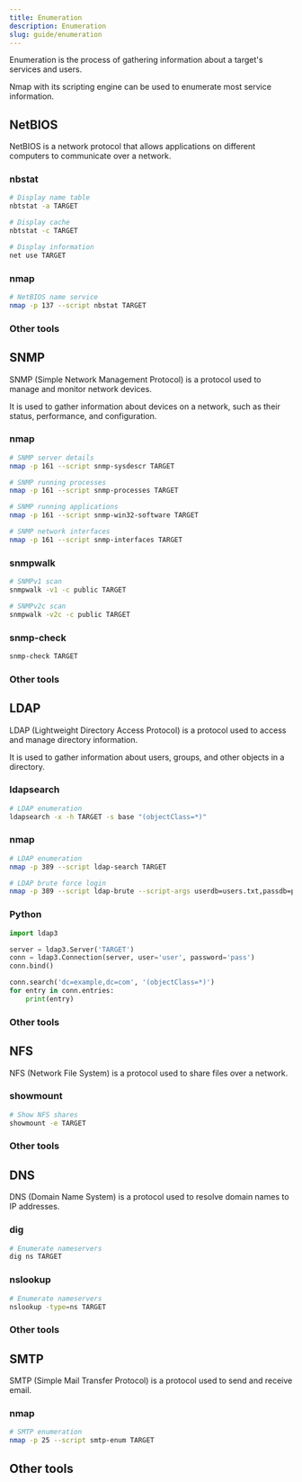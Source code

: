 ```yaml
---
title: Enumeration
description: Enumeration
slug: guide/enumeration
---
```



Enumeration is the process of gathering information about a target's services and users.

<Aside type="tip">
  Nmap with its scripting engine can be used to enumerate most service
  information.
</Aside>

## NetBIOS

NetBIOS is a network protocol that allows applications on different computers to communicate over a network.

### nbstat

```bash
# Display name table
nbtstat -a TARGET

# Display cache
nbtstat -c TARGET

# Display information
net use TARGET
```

### nmap

```bash
# NetBIOS name service
nmap -p 137 --script nbstat TARGET
```

### Other tools

<LinkCard
  title="nbtenum"
  description="NetBIOS enumeration tool"
  href="https://nbtenum.sourceforge.net/"
  target="_blank"
/>

## SNMP

SNMP (Simple Network Management Protocol) is a protocol used to manage and monitor network devices.

It is used to gather information about devices on a network, such as their status, performance, and configuration.

### nmap

```bash
# SNMP server details
nmap -p 161 --script snmp-sysdescr TARGET

# SNMP running processes
nmap -p 161 --script snmp-processes TARGET

# SNMP running applications
nmap -p 161 --script snmp-win32-software TARGET

# SNMP network interfaces
nmap -p 161 --script snmp-interfaces TARGET
```

### snmpwalk

```bash
# SNMPv1 scan
snmpwalk -v1 -c public TARGET

# SNMPv2c scan
snmpwalk -v2c -c public TARGET
```

### snmp-check

```bash
snmp-check TARGET
```

### Other tools

<LinkCard
  title="SoftPerfect Network Scanner"
  description="SNMP, HTTP, and SSH enumeration tool"
  href="https://www.softperfect.com/products/networkscanner/"
  target="_blank"
/>

## LDAP

LDAP (Lightweight Directory Access Protocol) is a protocol used to access and manage directory information.

It is used to gather information about users, groups, and other objects in a directory.

### ldapsearch

```bash
# LDAP enumeration
ldapsearch -x -h TARGET -s base "(objectClass=*)"
```

### nmap

```bash
# LDAP enumeration
nmap -p 389 --script ldap-search TARGET

# LDAP brute force login
nmap -p 389 --script ldap-brute --script-args userdb=users.txt,passdb=pass.txt TARGET
```

### Python

```py
import ldap3

server = ldap3.Server('TARGET')
conn = ldap3.Connection(server, user='user', password='pass')
conn.bind()

conn.search('dc=example,dc=com', '(objectClass=*)')
for entry in conn.entries:
    print(entry)
```

### Other tools

<LinkCard
  title="Active Directory Explorer"
  description="Active Directory enumeration tool from Sysinternals"
  href="https://learn.microsoft.com/en-us/sysinternals/downloads/adexplorer"
  target="_blank"
/>

## NFS

NFS (Network File System) is a protocol used to share files over a network.

### showmount

```bash
# Show NFS shares
showmount -e TARGET
```

### Other tools

<LinkCard
  title="SuperEnum"
  description="Enumeration tool for NFS and SMB"
  href="https://github.com/p4pentest/SuperEnum"
  target="_blank"
/>

<LinkCard
  title="RPCScan"
  description="RPC enumeration tool"
  href="https://github.com/hegusung/RPCScan"
  target="_blank"
/>

## DNS

DNS (Domain Name System) is a protocol used to resolve domain names to IP addresses.

### dig

```bash
# Enumerate nameservers
dig ns TARGET
```

### nslookup

```bash
# Enumerate nameservers
nslookup -type=ns TARGET
```

### Other tools

<LinkCard
  title="dnsrecon"
  description="DNS enumeration tool"
  href="https://github.com/darkoperator/dnsrecon"
  target="_blank"
/>

## SMTP

SMTP (Simple Mail Transfer Protocol) is a protocol used to send and receive email.

### nmap

```bash
# SMTP enumeration
nmap -p 25 --script smtp-enum TARGET
```

## Other tools

<LinkCard
  title="Global Network Inventory"
  description="Network inventory and monitoring tool"
  href="https://magnetosoft.com/product-global-network-inventory/"
  target="_blank"
/>

<LinkCard
  title="Advanced IP Scanner"
  description="A free network scanner for Windows"
  href="https://www.advanced-ip-scanner.com/"
  target="_blank"
/>

<LinkCard
  title="enum4linux"
  description="Linux tool for enumerating information from Windows and Samba systems"
  href="https://github.com/CiscoCXSecurity/enum4linux"
  target="_blank"
/>
